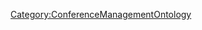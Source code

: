 {{{info|add title=New Memo|edit title=Edit Memo|page name=C<unique number;random;10>}}}
{{FormHeader|Memo}}
{{StandardFormSections}}
{{FormFooter}}
<noinclude>[[Category:ConferenceManagementOntology]]</noinclude>
